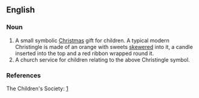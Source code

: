 {{wikipedia}}
==English==

===Noun===
{{en-noun}}

# A small symbolic [[Christmas]] gift for children.  A typical modern Christingle is made of an orange with sweets [[skewered]] into it, a candle inserted into the top and a red ribbon wrapped round it.
# A church service for children relating to the above Christingle symbol.

===References===
The Children's Society: [http://www.childrenssociety.org.uk/what_you_can_do/fundraising_appeals/christingle/1369.html]